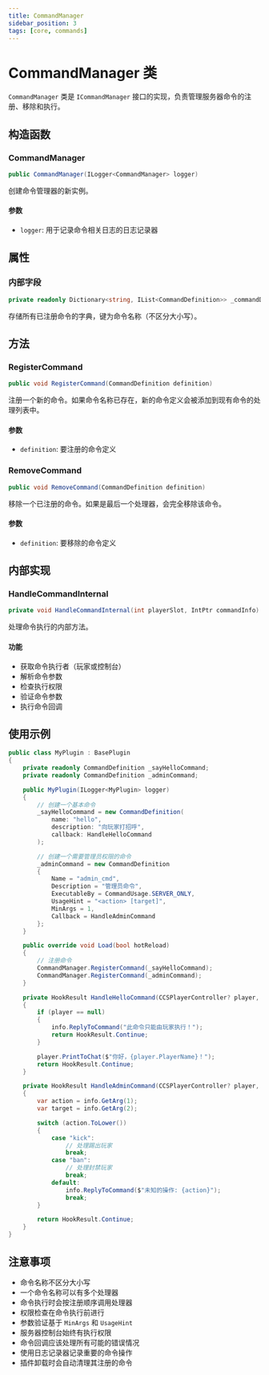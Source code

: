 ```yaml
---
title: CommandManager
sidebar_position: 3
tags: [core, commands]
---
```


# CommandManager 类

`CommandManager` 类是 `ICommandManager` 接口的实现，负责管理服务器命令的注册、移除和执行。

## 构造函数

### CommandManager
```csharp
public CommandManager(ILogger<CommandManager> logger)
```

创建命令管理器的新实例。

#### 参数
- `logger`: 用于记录命令相关日志的日志记录器

## 属性

### 内部字段
```csharp
private readonly Dictionary<string, IList<CommandDefinition>> _commandDefinitions
```

存储所有已注册命令的字典，键为命令名称（不区分大小写）。

## 方法

### RegisterCommand
```csharp
public void RegisterCommand(CommandDefinition definition)
```

注册一个新的命令。如果命令名称已存在，新的命令定义会被添加到现有命令的处理列表中。

#### 参数
- `definition`: 要注册的命令定义

### RemoveCommand
```csharp
public void RemoveCommand(CommandDefinition definition)
```

移除一个已注册的命令。如果是最后一个处理器，会完全移除该命令。

#### 参数
- `definition`: 要移除的命令定义

## 内部实现

### HandleCommandInternal
```csharp
private void HandleCommandInternal(int playerSlot, IntPtr commandInfo)
```

处理命令执行的内部方法。

#### 功能
- 获取命令执行者（玩家或控制台）
- 解析命令参数
- 检查执行权限
- 验证命令参数
- 执行命令回调

## 使用示例

```csharp
public class MyPlugin : BasePlugin
{
    private readonly CommandDefinition _sayHelloCommand;
    private readonly CommandDefinition _adminCommand;

    public MyPlugin(ILogger<MyPlugin> logger)
    {
        // 创建一个基本命令
        _sayHelloCommand = new CommandDefinition(
            name: "hello",
            description: "向玩家打招呼",
            callback: HandleHelloCommand
        );

        // 创建一个需要管理员权限的命令
        _adminCommand = new CommandDefinition
        {
            Name = "admin_cmd",
            Description = "管理员命令",
            ExecutableBy = CommandUsage.SERVER_ONLY,
            UsageHint = "<action> [target]",
            MinArgs = 1,
            Callback = HandleAdminCommand
        };
    }

    public override void Load(bool hotReload)
    {
        // 注册命令
        CommandManager.RegisterCommand(_sayHelloCommand);
        CommandManager.RegisterCommand(_adminCommand);
    }

    private HookResult HandleHelloCommand(CCSPlayerController? player, CommandInfo info)
    {
        if (player == null)
        {
            info.ReplyToCommand("此命令只能由玩家执行！");
            return HookResult.Continue;
        }

        player.PrintToChat($"你好，{player.PlayerName}！");
        return HookResult.Continue;
    }

    private HookResult HandleAdminCommand(CCSPlayerController? player, CommandInfo info)
    {
        var action = info.GetArg(1);
        var target = info.GetArg(2);

        switch (action.ToLower())
        {
            case "kick":
                // 处理踢出玩家
                break;
            case "ban":
                // 处理封禁玩家
                break;
            default:
                info.ReplyToCommand($"未知的操作: {action}");
                break;
        }

        return HookResult.Continue;
    }
}
```

## 注意事项

- 命令名称不区分大小写
- 一个命令名称可以有多个处理器
- 命令执行时会按注册顺序调用处理器
- 权限检查在命令执行前进行
- 参数验证基于 `MinArgs` 和 `UsageHint`
- 服务器控制台始终有执行权限
- 命令回调应该处理所有可能的错误情况
- 使用日志记录器记录重要的命令操作
- 插件卸载时会自动清理其注册的命令 